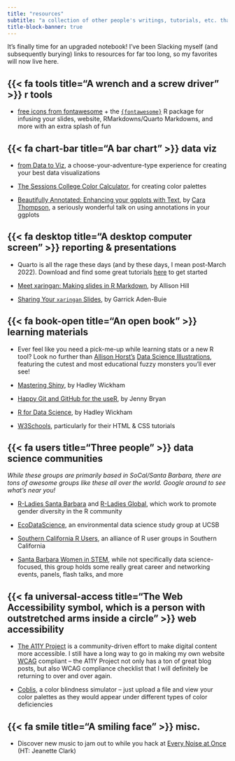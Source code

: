 ```yaml
---
title: "resources"
subtitle: "a collection of other people's writings, tutorials, etc. that I find particularly helpful"
title-block-banner: true
---
```


It's finally time for an upgraded notebook! I've been Slacking myself (and subsequently burying) links to resources for far too long, so my favorites will now live here. 

## {{< fa tools title="A wrench and a screw driver" >}} r tools

* [free icons from fontawesome](https://fontawesome.com/v5/search?m=free) + the [`{fontawesome}`](https://github.com/rstudio/fontawesome) R package for infusing your slides, website, RMarkdowns/Quarto Markdowns, and more with an extra splash of fun

## {{< fa chart-bar title="A bar chart" >}} data viz

* [from Data to Viz](https://www.data-to-viz.com/), a choose-your-adventure-type experience for creating your best data visualizations

* [The Sessions College Color Calculator](https://www.sessions.edu/color-calculator/), for creating color palettes

* [Beautifully Annotated: Enhancing your ggplots with Text](https://www.cararthompson.com/talks/rl-cambridge-beautifully-annotated/), by [Cara Thompson](https://www.cararthompson.com/about.html), a seriously wonderful talk on using annotations in your ggplots

## {{< fa desktop title="A desktop computer screen" >}} reporting & presentations

* Quarto is all the rage these days (and by these days, I mean post-March 2022). Download and find some great tutorials [here](https://quarto.org/) to get started

* [Meet xaringan: Making slides in R Markdown](https://arm.rbind.io/slides/xaringan.html#1), by Allison Hill

* [Sharing Your `xaringan` Slides](https://www.garrickadenbuie.com/blog/sharing-xaringan-slides/), by Garrick Aden-Buie

## {{< fa book-open title="An open book" >}} learning materials

* Ever feel like you need a pick-me-up while learning stats or a new R tool? Look no further than [Allison Horst's](https://twitter.com/allison_horst) [Data Science Illustrations](https://allisonhorst.com/), featuring the cutest and most educational fuzzy monsters you'll ever see!

* [Mastering Shiny](https://mastering-shiny.org/index.html), by Hadley Wickham 

* [Happy Git and GitHub for the useR](https://happygitwithr.com/), by Jenny Bryan

* [R for Data Science](https://r4ds.had.co.nz/), by Hadley Wickham

* [W3Schools](https://www.w3schools.com/default.asp), particularly for their HTML & CSS tutorials

## {{< fa users title="Three people" >}} data science communities

*While these groups are primarily based in SoCal/Santa Barbara, there are tons of awesome groups like these all over the world. Google around to see what's near you!*

* [R-Ladies Santa Barbara](https://www.meetup.com/rladies-santa-barbara/) and [R-Ladies Global](https://rladies.org/), which work to promote gender diversity in the R community  

* [EcoDataScience](https://eco-data-science.github.io/), an environmental data science study group at UCSB  
* [Southern California R Users](https://socalr.org/), an alliance of R user groups in Southern California  
* [Santa Barbara Women in STEM](https://www.sbwomeninstem.org/), while not specifically data science-focused, this group holds some really great career and networking events, panels, flash talks, and more

## {{< fa universal-access title="The Web Accessibility symbol, which is a person with outstretched arms inside a circle" >}} web accessibility

* [The A11Y Project](https://www.a11yproject.com/) is a community-driven effort to make digital content more accessible. I still have a long way to go in making my own website [WCAG](https://www.w3.org/WAI/standards-guidelines/wcag/) compliant -- the A11Y Project not only has a ton of great blog posts, but also WCAG compliance checklist that I will definitely be returning to over and over again.  

* [Coblis](https://www.color-blindness.com/coblis-color-blindness-simulator/), a color blindness simulator -- just upload a file and view your color palettes as they would appear under different types of color deficiencies

## {{< fa smile title="A smiling face" >}} misc.

* Discover new music to jam out to while you hack at [Every Noise at Once](https://everynoise.com/engenremap.html) (HT: Jeanette Clark)